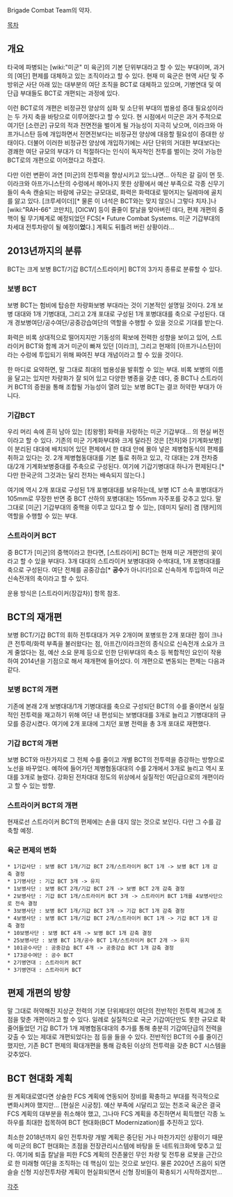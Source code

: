 Brigade Combat Team의 약자.

[[목차]]

== 개요 ==
타국에 파병되는 [wiki:"미군" 미 육군]의 기본 단위부대라고 할 수 있는 부대이며, 과거의 [여단] 편제를 대체하고 있는 조직이라고 할 수 있다. 현재 미 육군은 현역 사단 및 주방위군 사단 아래 있는 대부분의 여단 조직을 BCT로 대체하고 있으며, 기병연대 및 여단급 부대들도 BCT로 개편되는 과정에 있다.

이런 BCT로의 개편은 비정규전 양상의 심화 및 소단위 부대의 범용성 증대 필요성이라는 두 가지 축을 바탕으로 이루어졌다고 할 수 있다. 현 시점에서 미군은 과거 주적으로 여기던 [소련군] 규모의 적과 전면전을 벌이게 될 가능성이 지극히 낮으며, 이라크와 아프가니스탄 등에 개입하면서 전면전보다는 비정규전 양상에 대응할 필요성이 증대한 상태이다. 더불어 이러한 비정규전 양상에 개입하기에는 사단 단위의 거대한 부대보다는 경쾌한 여단 규모의 부대가 더 적절하다는 인식이 독자적인 전투를 벌이는 것이 가능한 BCT로의 개편으로 이어졌다고 하겠다.

다만 이런 변환이 과연 [미군]의 전투력을 향상시키고 있느냐면... 아직은 갈 길이 먼 듯. 이라크와 아프가니스탄의 수렁에서 헤어나지 못한 상황에서 예산 부족으로 각종 신무기들이 속속 캔슬되는 바람에 규모는 규모대로, 화력은 화력대로 떨어지는 딜레마에 골치를 앓고 있다. [크루세이더][* 물론 이 녀석은 BCT와는 맞지 않으니 그렇다 치자.]나 [wiki:"RAH-66" 코만치], [OICW] 등이 줄줄이 칼날을 맞아버린 데다, 편제 개편의 중핵이 될 무기체계로 예정되었던 FCS[* Future Combat Systems. 미군 기갑부대의 차세대 전투차량이 될 예정이'''었'''다.] 계획도 뒤틀려 버린 상황이라...

== 2013년까지의 분류 ==
BCT는 크게 보병 BCT/기갑 BCT/[스트라이커] BCT의 3가지 종류로 분류할 수 있다.

=== 보병 BCT ===
보병 BCT는 험비에 탑승한 차량화보병 부대라는 것이 기본적인 설명일 것이다. 2개 보병 대대와 1개 기병대대, 그리고 2개 포대로 구성된 1개 포병대대를 축으로 구성된다. 대개 경보병여단/공수여단/공중강습여단의 역할을 수행할 수 있을 것으로 기대를 받는다. 

화력은 비록 상대적으로 떨어지지만 기동성의 확보에 전력한 성향을 보이고 있어, 스트라이커 BCT와 함께 과거 미군이 빠져 있던 [이라크], 그리고 현재의 [아프가니스탄]이라는 수렁에 투입되기 위해 짜여진 부대 개념이라고 할 수 있을 것이다. 

한 마디로 요약하면, 말 그대로 최대의 범용성을 발휘할 수 있는 부대. 비록 보병의 이름을 달고는 있지만 차량화가 잘 되어 있고 다양한 병종을 갖춘 데다, 중 BCT나 스트라이커 BCT의 증원을 통해 조합될 가능성이 열려 있는 보병 BCT는 결코 허약한 부대가 아니다.

=== 기갑BCT ===
우리 머리 속에 흔히 남아 있는 [킹왕짱] 화력을 자랑하는 미군 기갑부대... 의 현실 버전이라고 할 수 있다. 기존의 미군 기계화부대와 크게 달라진 것은 [전차]와 [기계화보병]이 분리된 대대에 배치되어 있던 편제에서 한 대대 안에 몰아 넣은 제병협동식의 편제를 취하고 있다는 것. 2개 제병협동대대를 기본 틀로 취하고 있고, 각 대대는 2개 전차중대/2개 기계화보병중대를 주축으로 구성된다. 여기에 기갑기병대대 하나가 편제된다.[* 다만 한국군의 그것과는 달리 전차는 배속되지 않는다.]

여기에 역시 2개 포대로 구성된 1개 포병대대를 보유하는데,  보병 ICT 소속 포병대대가 105mm로 무장한 반면 중 BCT 산하의 포병대대는 155mm 자주포를 갖추고 있다. 말 그대로 [미군] 기갑부대의 중핵을 이루고 있다고 할 수 있는, [데미지 딜러] 겸 [탱커]의 역할을 수행할 수 있는 부대.

=== 스트라이커 BCT ===
중 BCT가 [미군]의 중핵이라고 한다면, [스트라이커] BCT는 현재 미군 개편안의 꽃이라고 할 수 있을 부대다. 3개 대대의 스트라이커 보병대대와 수색대대, 1개 포병대대를 축으로 구성된다. 여단 전체를 공중강습[* '''공수'''가 아니다!]으로 신속하게 투입하여 미군 신속전개의 축이라고 할 수 있다.

운용 방식은 [스트라이커(장갑차)] 항목 참조.

== BCT의 재개편 ==
보병 BCT/기갑 BCT의 휘하 전투대대가 겨우 2개이며 포병또한 2개 포대란 점이 크나큰 전투력/화력 부족을 불러왔다는 점, 아프간/이라크전의 종식으로 신속전개 소요가 크게 줄었다는 점, 예산 소요 문제 등으로 인한 단위부대의 축소 등 복합적인 요인이 작용하여 2014년을 기점으로 해서 재개편에 들어섰다. 이 개편으로 변동되는 편제는 다음과 같다.

=== 보병 BCT의 개편 ===
기존에 본래 2개 보병대대/1개 기병대대를 축으로 구성되던 BCT의 수를 줄이면서 실질적인 전투력을 재고하기 위해 여단 내 편성되는 보병대대를 3개로 늘리고 기병대대의 규모를 증강시켰다. 여기에 2개 포대에 그치던 포병 전력을 총 3개 포대로 재편했다.

=== 기갑 BCT의 개편 ===
보병 BCT와 마찬가지로 그 전체 수를 줄이고 개별 BCT의 전투력을 증강하는 방향으로 노선을 바꾸었다. 예하에 들어가던 제병협동대대의 수를 2개에서 3개로 늘리고 역시 포대를 3개로 늘렸다. 강화된 전차대대 정도의 위상에서 실질적인 여단급으로의 개편이라고 할 수 있는 방향.

=== 스트라이커 BCT의 개편 ===
현재로선 스트라이커 BCT의 편제에는 손을 대지 않는 것으로 보인다. 다만 그 수를 감축할 예정.

=== 육군 편제의 변화 ===
 * 1기갑사단 : 보병 BCT 1개/기갑 BCT 2개/스트라이커 BCT 1개 -> 보병 BCT 1개 감축 결정
 * 1기병사단 : 기갑 BCT 3개 -> 유지
 * 1보병사단 : 보병 BCT 2개/기갑 BCT 2개 -> 보병 BCT 2개 감축 결정
 * 2보병사단 : 기갑 BCT 1개/스트라이커 BCT 3개 -> 스트라이커 BCT 1개를 4보병사단으로 전속 결정
 * 3보병사단 : 보병 BCT 1개/기갑 BCT 3개 -> 기갑 BCT 1개 감축 결정
 * 4보병사단 : 보병 BCT 1개/기갑 BCT 2개/스트라이커 BCT 1개 -> 기갑 BCT 1개 감축 결정
 * 10보병사단 : 보병 BCT 4개 -> 보병 BCT 1개 감축 결정
 * 25보병사단 : 보병 BCT 1개/공수 BCT 1개/스트라이커 BCT 2개 -> 유지
 * 101공수사단 : 공중강습 BCT 4개 -> 공중강습 BCT 1개 감축 결정
 * 173공수여단 : 공수 BCT
 * 2기병연대 : 스트라이커 BCT
 * 3기병연대 : 스트라이커 BCT 

== 편제 개편의 방향 ==
말 그대로 허약해진 지상군 전력의 기본 단위제대인 여단의 전반적인 전투력 제고에 초점을 맞춘 개편이라고 할 수 있다. 일례로 실질적으로 국군 기갑여단만도 못한 규모로 확 줄어들었던 기갑 BCT가 1개 제병협동대대의 추가를 통해 충분히 기갑여단급의 전력을 갖출 수 있는 제대로 개편되었다는 점 등을 들을 수 있다. 전반적인 BCT의 수를 줄이긴 했지만, 기존 BCT 편제의 확대개편을 통해 감축된 이상의 전투력을 갖춘 BCT 시스템을 갖추었다.

== BCT 현대화 계획 ==
원 계획대로였다면 상술한 FCS 계획에 연동되어 장비를 확충하고 부대를 적극적으로 변화시켜야 했지만... [현실은 시궁창]. 예산 부족에 시달리고 있는 천조국 육군은 결국 FCS 계획의 대부분을 취소해야 했고, 그나마 FCS 계획을 추진하면서 획득했던 각종 노하우를 최대한 접목하여 BCT 현대화(BCT Modernization)를 추진하고 있다. 

최소한 2018년까지 유인 전투차량 개발 계획은 중단된 거나 마찬가지인 상황이기 때문에 미군의 BCT 현대화는 초점을 전장관리시스템에 바탕을 둔 네트워크화에 맞추고 있다. 여기에 퇴출 칼날을 피한 FCS 계획의 잔존물인 무인 차량 및 전투용 로봇을 근간으로 한 미래형 여단을 조직하는 데 핵심이 있는 것으로 보인다. 물론 2020년 즈음이 되면 슬슬 신형 지상전투차량 계획이 현실화되면서 신형 장비들이 확충되기 시작하겠지만...


[[각주]]
